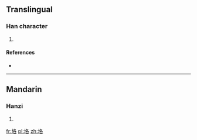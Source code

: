 ==Translingual==

===Han character===
{{Han char|rn=32|rad=土|as=06|sn=9|four=|canj=土竹水口 (GHER)}}

# {{defn|Han|sort=土06}}

====References====
* {{Han ref|kx=0227.320|dkj=05033|dj=0463.210|hdz=10441.050|uh=578E|ud=22414}}

----

==Mandarin==

===Hanzi===
{{cmn-hanzi|pin=[[kè]] ([[ke4]])|wg=k'o<sup>4</sup>}}

# {{defn|lang=cmn|sort=土06}}

[[fr:垎]]
[[pl:垎]]
[[zh:垎]]